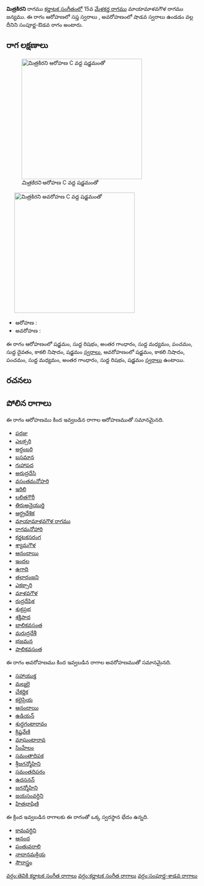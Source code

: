 {{Infobox ragam
	| name          	= మిత్రకిరని
	| synonym	    	= 
	| mela          	= 
	| chakra        	= 
	| janaka        	= 
	| type          	= సంపూర్ణ-శాడవ
	| arohanam      	= {{svaraC|S|R1|G3|M1|P|D1|N3|S'}} 
	| avarohanam    	= {{svaraC|S'|N3|P|M1|G3|R1|S}}
	| jeeva         	=
	| chhaya        	=
	| nyasa         	=
	| vishesha      	= 
	| equivalent  		= 
}}
{{కర్ణాటక సంగీత రాగాలు}}
'''మిత్రకిరని''' రాగము [[కర్ణాటక సంగీతం]]లో 15వ [[మేళకర్త రాగము]] మాయామాళవగౌళ రాగము జన్యము.  ఈ రాగం ఆరోహణలో సప్త స్వరాలు , అవరోహణంలో షాడవ స్వరాలు ఉండడం వల్ల దీనిని సంపూర్ణ-ఔడవ రాగం అంటారు.


==రాగ లక్షణాలు==
[[Image:mitrakirani_ar_kb2wiki.png|thumb|right|316px|''మిత్రకిరని'' ఆరోహణ C వద్ద షడ్జమంతో]]
	[[Image:mitrakirani_av_kb2wiki.png|thumb|right|316px|''మిత్రకిరని'' అవరోహణ C వద్ద షడ్జమంతో]]

* ఆరోహణ : {{svaraC|S|R1|G3|M1|P|D1|N3|S'}} 
* అవరోహణ : {{svaraC|S'|N3|P|M1|G3|R1|S}}

ఈ రాగం ఆరోహణంలో షడ్జమం, సుద్ద  రిషభం, అంతర గాంధారం, సుద్ద మధ్యమం, పంచమం, సుద్ద దైవతం, కాకలి  నిషాదం, షడ్జమం [[స్వరాలు]], అవరోహణంలో షడ్జమం, కాకలి  నిషాదం, పంచమం, సుద్ద మధ్యమం, అంతర గాంధారం, సుద్ద  రిషభం, షడ్జమం [[స్వరాలు]] ఉంటాయి.

==రచనలు==



==పోలిన రాగాలు==
ఈ రాగం ఆరోహణము కింద ఇవ్వబడిన రాగాల ఆరోహణముతో సమానమైనది.
* [[పరజు]]
* [[ఎలక్సరి]]
* [[అర్ధంబరి]]
* [[బసమాన]]
* [[గుహాపద]]
* [[అరుద్రదేసి]]
* [[వసంతమనోహరి]]
* [[ఇరిలి]]
* [[లలితగౌరీ]]
* [[తిరుఅనైయుర్తి]]
* [[ఆర్ధ్రదేశిక]]
* [[మాయామాళవగౌళ రాగము]]
* [[రాగమనోహారి]]
* [[కర్ణటకసరంగ]]
* [[శ్యామగౌళ]]
* [[ఆనందాయి]]
* [[ఇందల]]
* [[ఉగాది]]
* [[తలారంజని]]
* [[ఎకక్సారి]]
* [[ మాళవగౌళ]]
* [[రుద్రదేషిక]]
* [[ శుక్రప్రభ]]
* [[శక్తిపాద]]
* [[ బాలికవసంత]]
* [[మరుద్రదేశీ]]
* [[భజమన]]
* [[పాలికవసంత]]

ఈ రాగం అవరోహణము కింద ఇవ్వబడిన రాగాల అవరోహణముతో సమానమైనది.
* [[సహాయుక్త]]
* [[మల్మలై]]
* [[చేకర్ణిక]]
* [[కలైప్రియ]]
* [[ఆనందాయి]]
* [[ఉడియన్]]
* [[శుద్ధగంటారావం]]
* [[క్రిష్ణవేణి]]
* [[మాఘంటారావ]]
* [[సింహేలం]]
* [[సమంతాదిపక]]
* [[శ్రీజగన్మోహిని]]
* [[ సమంతదిపరం]]
* [[ఉదసనన్]]
* [[జగన్మోహిని]]
* [[జయసంవర్ధిని]]
* [[హితభాషిణి]]

ఈ క్రింద ఇవ్వబడిన రాగాలకు ఈ రాగంతో ఒక్క స్వరస్థాన భేదం ఉన్నది.
* [[కామవర్ధిని]]
* [[ఆనంద]]
* [[పంతువరాలి]]
* [[నాదానమక్రియ]]
* [[సౌరాస్త్రం]]



[[వర్గం:తెవికి కర్ణాటక సంగీత రాగాలు]]
[[వర్గం:కర్ణాటక సంగీత రాగాలు]]
[[వర్గం:సంపూర్ణ-శాడవ రాగాలు]]